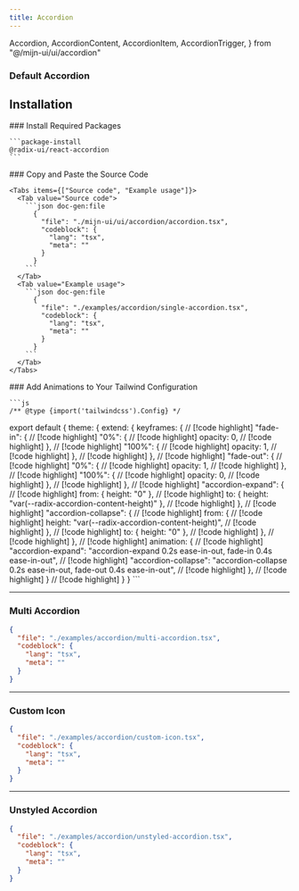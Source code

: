 ```yaml
---
title: Accordion
---
```


  Accordion,
  AccordionContent,
  AccordionItem,
  AccordionTrigger,
} from "@/mijn-ui/ui/accordion"


### Default Accordion

<ComponentPreview>
  <SingleAccordionExample />
</ComponentPreview>


## Installation

<Steps>
  <Step>
    ### Install Required Packages

    ```package-install
    @radix-ui/react-accordion
    ```
  </Step>

  <Step>
    ### Copy and Paste the Source Code

    <Tabs items={["Source code", "Example usage"]}>
      <Tab value="Source code">
        ```json doc-gen:file
          {
            "file": "./mijn-ui/ui/accordion/accordion.tsx",
            "codeblock": {
              "lang": "tsx",
              "meta": ""
            }
          }
        ```
      </Tab>
      <Tab value="Example usage">
        ```json doc-gen:file
          {
            "file": "./examples/accordion/single-accordion.tsx",
            "codeblock": {
              "lang": "tsx",
              "meta": ""
            }
          }
        ```
      </Tab>
    </Tabs>  
  </Step>

  <Step>
    ### Add Animations to Your Tailwind Configuration

    ```js
    /** @type {import('tailwindcss').Config} */
  export default {
    theme: {
      extend: {
        keyframes: {                      // [!code highlight]
          "fade-in": {                    // [!code highlight]
            "0%": {                       // [!code highlight]
              opacity: 0,                 // [!code highlight]
            },                            // [!code highlight]
            "100%": {                     // [!code highlight]
              opacity: 1,                 // [!code highlight]
            },                            // [!code highlight]
          },                              // [!code highlight]
          "fade-out": {                   // [!code highlight]
            "0%": {                       // [!code highlight]
              opacity: 1,                 // [!code highlight]
            },                            // [!code highlight]
            "100%": {                     // [!code highlight]
              opacity: 0,                 // [!code highlight]
            },                            // [!code highlight]
          },                              // [!code highlight]
          "accordion-expand": {           // [!code highlight]
            from: { height: "0" },        // [!code highlight]
            to: { height: "var(--radix-accordion-content-height)" }, // [!code highlight]
          },                                                         // [!code highlight]
          "accordion-collapse": {                                    // [!code highlight]
            from: {                                                  // [!code highlight]
              height: "var(--radix-accordion-content-height)",       // [!code highlight]
            },                                                       // [!code highlight]
            to: { height: "0" },                                     // [!code highlight]
          },                                                         // [!code highlight]
        },                                                           // [!code highlight]
        animation: {                                                 // [!code highlight]
          "accordion-expand": "accordion-expand 0.2s ease-in-out, fade-in 0.4s ease-in-out",                    // [!code highlight]
          "accordion-collapse": "accordion-collapse 0.2s ease-in-out, fade-out 0.4s ease-in-out",                     // [!code highlight]
        },                                // [!code highlight]
      }                                   // [!code highlight]
    }
  }
    ```

  </Step>
</Steps>


---

### Multi Accordion

<ComponentPreview>
  <MultiAccordionExample />
</ComponentPreview>

```json doc-gen:file
{
  "file": "./examples/accordion/multi-accordion.tsx",
  "codeblock": {
    "lang": "tsx",
    "meta": ""
  }
}
```

---

### Custom Icon

<ComponentPreview>
  <AccordionCustomIconExample />
</ComponentPreview>

```json doc-gen:file
{
  "file": "./examples/accordion/custom-icon.tsx",
  "codeblock": {
    "lang": "tsx",
    "meta": ""
  }
}
```

---

### Unstyled Accordion

<ComponentPreview>
  <UnstyledAccordionExample />
</ComponentPreview>

```json doc-gen:file
{
  "file": "./examples/accordion/unstyled-accordion.tsx",
  "codeblock": {
    "lang": "tsx",
    "meta": ""
  }
}
```
